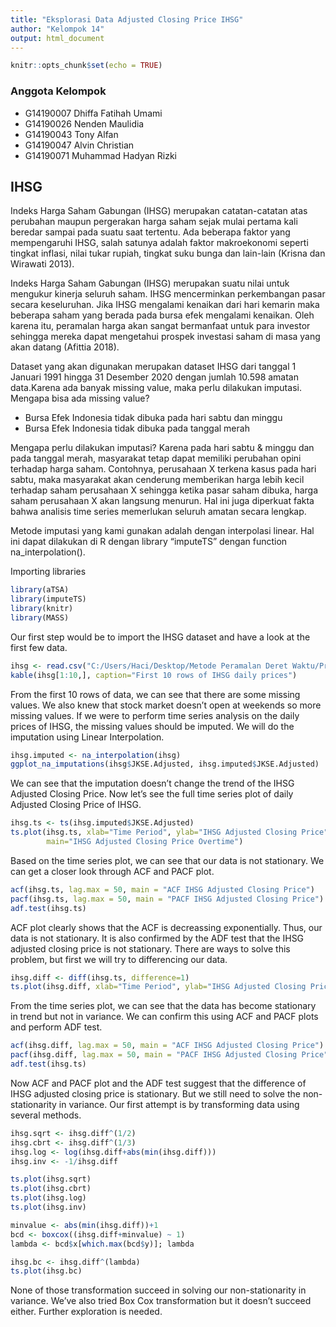 ```yaml
---
title: "Eksplorasi Data Adjusted Closing Price IHSG"
author: "Kelompok 14"
output: html_document
---
```


```r
knitr::opts_chunk$set(echo = TRUE)
```

### Anggota Kelompok
- G14190007 Dhiffa Fatihah Umami
- G14190026 Nenden Maulidia
- G14190043 Tony Alfan
- G14190047 Alvin Christian
- G14190071 Muhammad Hadyan Rizki

## IHSG
Indeks Harga Saham Gabungan (IHSG) merupakan catatan-catatan atas perubahan maupun pergerakan harga saham sejak mulai pertama kali beredar sampai pada suatu saat tertentu. Ada beberapa faktor yang mempengaruhi IHSG, salah satunya adalah faktor makroekonomi seperti tingkat inflasi, nilai tukar rupiah, tingkat suku bunga dan lain-lain (Krisna dan Wirawati 2013).

Indeks Harga Saham Gabungan (IHSG) merupakan suatu nilai untuk mengukur kinerja seluruh saham. IHSG mencerminkan perkembangan pasar secara keseluruhan. Jika IHSG mengalami kenaikan dari hari kemarin maka beberapa saham yang berada pada bursa efek mengalami kenaikan. Oleh karena itu, peramalan harga akan sangat bermanfaat untuk para investor sehingga mereka dapat mengetahui prospek investasi saham di masa yang akan datang (Afittia 2018).

Dataset yang akan digunakan merupakan dataset IHSG dari tanggal 1 Januari 1991 hingga 31 Desember 2020 dengan jumlah 10.598 amatan data.Karena ada banyak missing value, maka perlu dilakukan imputasi. Mengapa bisa ada missing value?

- Bursa Efek Indonesia tidak dibuka pada hari sabtu dan minggu
- Bursa Efek Indonesia tidak dibuka pada tanggal merah

Mengapa perlu dilakukan imputasi? Karena pada hari sabtu & minggu dan pada tanggal merah, masyarakat tetap dapat memiliki perubahan opini terhadap harga saham. Contohnya, perusahaan X terkena kasus pada hari sabtu, maka masyarakat akan cenderung memberikan harga lebih kecil terhadap saham perusahaan X sehingga ketika pasar saham dibuka, harga saham perusahaan X akan langsung menurun. Hal ini juga diperkuat fakta bahwa analisis time series memerlukan seluruh amatan secara lengkap.

Metode imputasi yang kami gunakan adalah dengan interpolasi linear. Hal ini dapat dilakukan di R dengan library “imputeTS” dengan function na_interpolation().

Importing libraries
```r
library(aTSA)
library(imputeTS)
library(knitr)
library(MASS)
```

Our first step would be to import the IHSG dataset and have a look at the first few data.
```r
ihsg <- read.csv("C:/Users/Haci/Desktop/Metode Peramalan Deret Waktu/Project-20220127/IHSG7days.csv", sep=";")
kable(ihsg[1:10,], caption="First 10 rows of IHSG daily prices")
```

From the first 10 rows of data, we can see that there are some missing values. We also knew that stock market doesn't open at weekends so more missing values. If we were to perform time series analysis on the daily prices of IHSG, the missing values should be imputed. We will do the imputation using Linear Interpolation. 

```r
ihsg.imputed <- na_interpolation(ihsg)
ggplot_na_imputations(ihsg$JKSE.Adjusted, ihsg.imputed$JKSE.Adjusted)
```

We can see that the imputation doesn't change the trend of the IHSG Adjusted Closing Price. Now let's see the full time series plot of daily Adjusted Closing Price of IHSG.

```r
ihsg.ts <- ts(ihsg.imputed$JKSE.Adjusted)
ts.plot(ihsg.ts, xlab="Time Period", ylab="IHSG Adjusted Closing Price", 
        main="IHSG Adjusted Closing Price Overtime")
```

Based on the time series plot, we can see that our data is not stationary. We can get a closer look through ACF and PACF plot.

```r
acf(ihsg.ts, lag.max = 50, main = "ACF IHSG Adjusted Closing Price") 
pacf(ihsg.ts, lag.max = 50, main = "PACF IHSG Adjusted Closing Price") 
adf.test(ihsg.ts)
```

ACF plot clearly shows that the ACF is decreassing exponentially. Thus, our data is not stationary. It is also confirmed by the ADF test that the IHSG adjusted closing price is not stationary. There are ways to solve this problem, but first we will try to differencing our data.

```r
ihsg.diff <- diff(ihsg.ts, difference=1)
ts.plot(ihsg.diff, xlab="Time Period", ylab="IHSG Adjusted Closing Price Difference", main="IHSG Adjusted Closing Price Difference Overtime")
```

From the time series plot, we can see that the data has become stationary in trend but not in variance. We can confirm this using ACF and PACF plots and perform ADF test.

```r
acf(ihsg.diff, lag.max = 50, main = "ACF IHSG Adjusted Closing Price") 
pacf(ihsg.diff, lag.max = 50, main = "PACF IHSG Adjusted Closing Price") 
adf.test(ihsg.ts)
```

Now ACF and PACF plot and the ADF test suggest that the difference of IHSG adjusted closing price is stationary. But we still need to solve the non-stationarity in variance. Our first attempt is by transforming data using several methods.

```r
ihsg.sqrt <- ihsg.diff^(1/2)
ihsg.cbrt <- ihsg.diff^(1/3)
ihsg.log <- log(ihsg.diff+abs(min(ihsg.diff)))
ihsg.inv <- -1/ihsg.diff

ts.plot(ihsg.sqrt)
ts.plot(ihsg.cbrt)
ts.plot(ihsg.log)
ts.plot(ihsg.inv)
```

```r
minvalue <- abs(min(ihsg.diff))+1
bcd <- boxcox((ihsg.diff+minvalue) ~ 1)
lambda <- bcd$x[which.max(bcd$y)]; lambda

ihsg.bc <- ihsg.diff^(lambda)
ts.plot(ihsg.bc)
```

None of those transformation succeed in solving our non-stationarity in variance. We've also tried Box Cox transformation but it doesn't succeed either. Further exploration is needed.